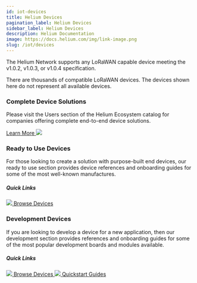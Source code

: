 ```yaml
---
id: iot-devices
title: Helium Devices
pagination_label: Helium Devices
sidebar_label: Helium Devices
description: Helium Documentation
image: https://docs.helium.com/img/link-image.png
slug: /iot/devices
---
```



The Helium Network supports any LoRaWAN capable device meeting the v1.0.2, v1.0.3, or v1.0.4
specification.

There are thousands of compatible LoRaWAN devices. The devices shown here do not represent all
available devices.

<div class="container" style={{ padding: 0 }}>
  <div class="row">
    <div class="col col--9" style={{ marginBottom: 50, marginTop: 50 }}>
      <h3>Complete Device Solutions</h3>
      <p>
        Please visit the Users section of the Helium Ecosystem catalog for companies offering
        complete end-to-end device solutions.
      </p>
      <a href="https://www.helium.com/ecosystem">
        Learn More <img className="quicklinkarrow" src={useBaseUrl('img/icons/linkarrow.svg')} />
      </a>
    </div>
    <div class="col col--9" style={{ marginBottom: 50 }}>
      <h3>Ready to Use Devices</h3>
      <p>
        For those looking to create a solution with purpose-built end devices, our ready to use
        section provides device references and onboarding guides for some of the most well-known
        manufactures.
      </p>
      <h5>Quick Links</h5>
      <a className="block" href="/network-iot/devices/ready-to-use">
        <img className="docicon" src={useBaseUrl('img/icons/docicon.svg')} /> Browse Devices
      </a>
    </div>
    <div class="col col--9" style={{ marginBottom: 50 }}>
      <h3>Development Devices</h3>
      <p>
        If you are looking to develop a device for a new application, then our development section
        provides references and onboarding guides for some of the most popular development boards
        and modules available.
      </p>
      <h5>Quick Links</h5>
      <a className="block" href="/network-iot/devices/development">
        <img className="docicon" src={useBaseUrl('img/icons/docicon.svg')} /> Browse Devices
      </a>
      <a className="block" href="/network-iot/devices/development/quickstart-guides">
        <img className="docicon" src={useBaseUrl('img/icons/docicon.svg')} /> Quickstart Guides
      </a>
    </div>
  </div>
</div>
